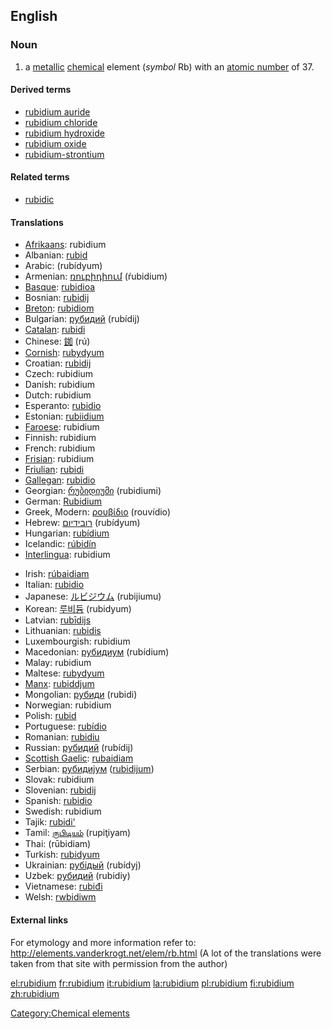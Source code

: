 {{see|Rubidium}}
==English==
{{elements|Rb|krypton|Kr|strontium|Sr}}

=== Noun ===
{{en-noun-unc}}
{{wikipedia}}

# a [[metallic]] [[chemical]] element (''symbol'' Rb) with an [[atomic number]] of 37.

====Derived terms====
*[[rubidium auride]]
*[[rubidium chloride]]
*[[rubidium hydroxide]]
*[[rubidium oxide]]
*[[rubidium-strontium]]

====Related terms====
*[[rubidic]]

==== Translations ====
{{top}}
*[[Afrikaans]]: rubidium
*Albanian: [[rubid]]
*Arabic: {{ARchar|[[روبيديوم]]}} (rubídyum) {{m}}
*Armenian: [[ռուբիդիում]] (ŕubidium)
*[[Basque]]: [[rubidioa]]
*Bosnian: [[rubidij]]
*[[Breton]]: [[rubidiom]]
*Bulgarian: [[рубидий]] (rubídij) {{m}}
*[[Catalan]]: [[rubidi]]
*Chinese: [[銣]] (rú)
*[[Cornish]]: [[rubydyum]]
*Croatian: [[rubidij]]
*Czech: rubidium
*Danish: rubidium
*Dutch: rubidium {{n}}
*Esperanto: [[rubidio]]
*Estonian: [[rubiidium]]
*[[Faroese]]: rubidium
*Finnish: rubidium
*French: rubidium {{m}}
*[[Frisian]]: rubidium
*[[Friulian]]: [[rubidi]]
*[[Gallegan]]: [[rubidio]]
*Georgian: [[რუბიდიუმი]] (rubidiumi)
*German: [[Rubidium]] {{n}}
*Greek, Modern: [[ρουβίδιο]] (rouvídio) {{n}}
*Hebrew: [[רובידיום]] (rubídyum)
*Hungarian: [[rubídium]]
*Icelandic: [[rúbidín]]
*[[Interlingua]]: rubidium
{{mid}}
*Irish: [[rúbaidiam]]
*Italian: [[rubidio]] {{m}}
*Japanese: [[ルビジウム]] (rubijiumu)
*Korean: [[루비듐]] (rubidyum)
*Latvian: [[rubīdijs]]
*Lithuanian: [[rubidis]]
*Luxembourgish: rubidium
*Macedonian: [[рубидиум]] (rubídium) {{m}}
*Malay: rubidium
*Maltese: [[rubydyum]]
*[[Manx]]: [[rubiddjum]]
*Mongolian: [[рубиди]] (rubidi)
*Norwegian: rubidium
*Polish: [[rubid]] {{m}}
*Portuguese: [[rubídio]] {{m}}
*Romanian: [[rubidiu]] {{n}}
*Russian: [[рубидий]] (rubídij) {{m}}
*[[Scottish Gaelic]]: [[rubaidiam]]
*Serbian: [[рубидиjум]] ([[rubidijum]]) {{m}}
*Slovak: rubidium
*Slovenian: [[rubidij]]
*Spanish: [[rubidio]] {{m}}
*Swedish: rubidium
*Tajik: [[rubidi']]
*Tamil: [[ருபிடியம்]] (rupiţiyam)
*Thai: {{THchar|[[รูบิเดียม]]}} (rūbidiam)
*Turkish: [[rubidyum]]
*Ukrainian: [[рубiдый]] (rubídyj) {{m}}
*Uzbek: [[рубидий]] (rubidiy)
*Vietnamese: [[rubiđi]]
*Welsh: [[rwbidiwm]]
{{bottom}}

====External links====
For etymology and more information refer to:
http://elements.vanderkrogt.net/elem/rb.html
(A lot of the translations were taken from that site with permission from the author)

[[Category:Chemical elements]]

[[el:rubidium]]
[[fr:rubidium]]
[[it:rubidium]]
[[la:rubidium]]
[[pl:rubidium]]
[[fi:rubidium]]
[[zh:rubidium]]